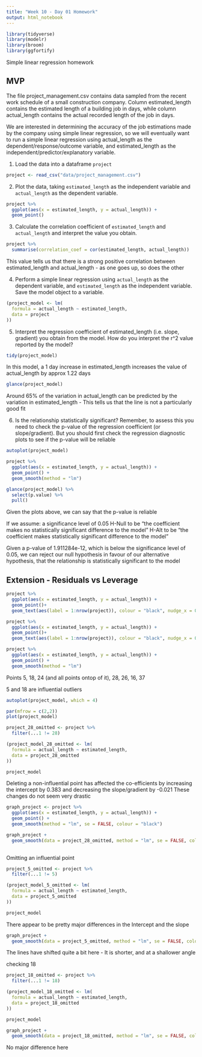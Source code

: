 ```yaml
---
title: "Week 10 - Day 01 Homework"
output: html_notebook
---
```


```r
library(tidyverse)
library(modelr)
library(broom)
library(ggfortify)
```


Simple linear regression homework

## MVP

The file project_management.csv contains data sampled from the recent work schedule of a small construction company. 
Column estimated_length contains the estimated length of a building job in days, 
while column actual_length contains the actual recorded length of the job in days.

We are interested in determining the accuracy of the job estimations made by the company using simple linear regression, 
so we will eventually want to run a simple linear regression using actual_length as the dependent/response/outcome variable, 
and estimated_length as the independent/predictor/explanatory variable.



1. Load the data into a dataframe `project`

```r
project <- read_csv("data/project_management.csv")
```



2. Plot the data, taking `estimated_length` as the independent variable and `actual_length` as the dependent variable.

```r
project %>% 
  ggplot(aes(x = estimated_length, y = actual_length)) +
  geom_point()
```



3. Calculate the correlation coefficient of `estimated_length` and `actual_length` and interpret the value you obtain.

```r
project %>% 
  summarise(correlation_coef = cor(estimated_length, actual_length))
```
This value tells us that there is a strong positive correlation between estimated_length and actual_length - as one goes up, so does the other


4. Perform a simple linear regression using `actual_length` as the dependent variable, and `estimated_length` as the independent variable. 
   Save the model object to a variable.

```r
(project_model <- lm(
  formula = actual_length ~ estimated_length,
  data = project
))
```



5. Interpret the regression coefficient of estimated_length (i.e. slope, gradient) you obtain from the model. 
   How do you interpret the r^2 value reported by the model?

```r
tidy(project_model) 
```
In this model, a 1 day increase in estimated_length increases the value of actual_length by approx 1.22 days

```r
glance(project_model)
```
Around 65% of the variation in actual_length can be predicted by the variation in estimated_length - This tells us that the line is not a particularly good fit



6. 
Is the relationship statistically significant? Remember, to assess this you need to check the p-value of the regression coefficient 
(or slope/gradient). 
But you should first check the regression diagnostic plots to see if the p-value will be reliable 

```r
autoplot(project_model)

project %>% 
  ggplot(aes(x = estimated_length, y = actual_length)) +
  geom_point() +
  geom_smooth(method = "lm")
```

```r
glance(project_model) %>% 
  select(p.value) %>% 
  pull()
```
Given the plots above, we can say that the p-value is reliable


If we assume:
a significance level of 0.05
H-Null to be "the coefficient makes no statistically significant difference to the model" 
H-Alt to be "the coefficient makes statistically significant difference to the model"

Given a p-value of 1.911284e-12, which is below the significance level of 0.05, we can reject our null hypothesis in favour of our alternative hypothesis, 
that the relationship is statistically significant to the model


## Extension - Residuals vs Leverage

```r
project %>% 
  ggplot(aes(x = estimated_length, y = actual_length)) +
  geom_point()+
  geom_text(aes(label = 1:nrow(project)), colour = "black", nudge_x = 0.3, check_overlap = TRUE)

project %>% 
  ggplot(aes(x = estimated_length, y = actual_length)) +
  geom_point()+
  geom_text(aes(label = 1:nrow(project)), colour = "black", nudge_x = 0.3, check_overlap = FALSE)

project %>% 
  ggplot(aes(x = estimated_length, y = actual_length)) +
  geom_point() +
  geom_smooth(method = "lm")
```

Points 5, 18, 24 (and all points ontop of it), 28, 26, 16, 37

5 and 18 are influential outliers

```r
autoplot(project_model, which = 4)

par(mfrow = c(2,2))
plot(project_model)
```

```r
project_28_omitted <- project %>% 
  filter(...1 != 28)
```

```r
(project_model_28_omitted <- lm(
  formula = actual_length ~ estimated_length,
  data = project_28_omitted
))

project_model
```
Deleting a non-influential point has affected the co-efficients by increasing the intercept by 0.383  and decreasing the slope/gradient by -0.021
These changes do not seem very drastic

```r
graph_project <- project %>% 
  ggplot(aes(x = estimated_length, y = actual_length)) +
  geom_point() +
  geom_smooth(method = "lm", se = FALSE, colour = "black")

graph_project +
  geom_smooth(data = project_28_omitted, method = "lm", se = FALSE, colour = "green")
  
```
Omitting an influential point

```r
project_5_omitted <- project %>% 
  filter(...1 != 5)
```

```r
(project_model_5_omitted <- lm(
  formula = actual_length ~ estimated_length,
  data = project_5_omitted
))

project_model
```
There appear to be pretty major differences in the Intercept and the slope

```r
graph_project +
  geom_smooth(data = project_5_omitted, method = "lm", se = FALSE, colour = "violetred")
```

The lines have shifted quite a bit here - It is shorter, and at a shallower angle

checking 18

```r
project_18_omitted <- project %>% 
  filter(...1 != 18)
```

```r
(project_model_18_omitted <- lm(
  formula = actual_length ~ estimated_length,
  data = project_18_omitted
))

project_model
```
```r
graph_project +
  geom_smooth(data = project_18_omitted, method = "lm", se = FALSE, colour = "violetred")
```
No major difference here